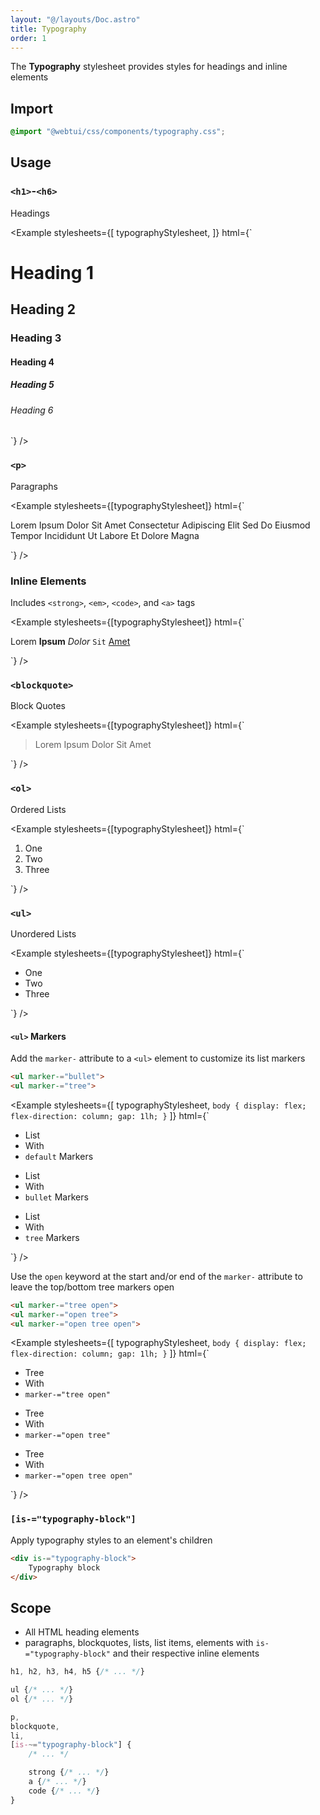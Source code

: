 ```yaml
---
layout: "@/layouts/Doc.astro"
title: Typography
order: 1
---
```



The **Typography** stylesheet provides styles for headings and inline elements

## Import

```css
@import "@webtui/css/components/typography.css";
```

## Usage

### `<h1>`-`<h6>`

Headings

<Example 
    stylesheets={[
        typographyStylesheet, 
    ]} 
    html={`<h1>Heading 1</h1>
<h2>Heading 2</h2>
<h3>Heading 3</h3>
<h4>Heading 4</h4>
<h5>Heading 5</h5>
<h6>Heading 6</h6>`}
/>

### `<p>`

Paragraphs

<Example
    stylesheets={[typographyStylesheet]}
    html={`
<p>
    Lorem Ipsum Dolor Sit Amet Consectetur Adipiscing Elit Sed Do Eiusmod Tempor Incididunt Ut Labore Et Dolore Magna
</p>
`}
/>

### Inline Elements

Includes `<strong>`, `<em>`, `<code>`, and `<a>` tags

<Example
    stylesheets={[typographyStylesheet]}
    html={`
<p>
    Lorem
    <strong>Ipsum</strong>
    <em>Dolor</em>
    <code>Sit</code>
    <a href="https://example.com">Amet</a>
</p>
`}
/>

### `<blockquote>`

Block Quotes

<Example
    stylesheets={[typographyStylesheet]}
    html={`
<blockquote>
    Lorem Ipsum Dolor Sit Amet
</blockquote>
`}
/>

### `<ol>`

Ordered Lists

<Example
    stylesheets={[typographyStylesheet]}
    html={`
<ol>
    <li>One</li>
    <li>Two</li>
    <li>Three</li>
</ol>
`}
/>

### `<ul>`

Unordered Lists

<Example
    stylesheets={[typographyStylesheet]}
    html={`
<ul>
    <li>One</li>
    <li>Two</li>
    <li>Three</li>
</ul>
`}
/>

#### `<ul>` Markers

Add the `marker-` attribute to a `<ul>` element to customize its list markers

```html
<ul marker-="bullet">
<ul marker-="tree">
```

<Example
    stylesheets={[
        typographyStylesheet, 
        `body { display: flex; flex-direction: column; gap: 1lh; }`
    ]}
    html={`
<ul>
    <li>List</li>
    <li>With</li>
    <li><code>default</code> Markers</li>
</ul>
<ul marker-="bullet">
    <li>List</li>
    <li>With</li>
    <li><code>bullet</code> Markers</li>
</ul>
<ul marker-="tree">
    <li>List</li>
    <li>With</li>
    <li><code>tree</code> Markers</li>
</ul>
`}
/>

Use the `open` keyword at the start and/or end of the `marker-` attribute to leave the top/bottom tree markers open

```html
<ul marker-="tree open">
<ul marker-="open tree">
<ul marker-="open tree open">
```

<Example
    stylesheets={[
        typographyStylesheet, 
        `body { display: flex; flex-direction: column; gap: 1lh; }`
    ]}
    html={`
<ul marker-="tree open">
    <li>Tree</li>
    <li>With</li>
    <li><code>marker-="tree open"</code></li>
</ul>
<ul marker-="open tree">
    <li>Tree</li>
    <li>With</li>
    <li><code>marker-="open tree"</code></li>
</ul>
<ul marker-="open tree open">
    <li>Tree</li>
    <li>With</li>
    <li><code>marker-="open tree open"</code></li>
</ul>
`}
/>

### `[is-="typography-block"]`

Apply typography styles to an element's children

```html
<div is-="typography-block">
    Typography block
</div>
```

## Scope

- All HTML heading elements
- paragraphs, blockquotes, lists, list items, elements with `is-="typography-block"` and their respective inline elements

```css
h1, h2, h3, h4, h5 {/* ... */}

ul {/* ... */}
ol {/* ... */}

p,
blockquote,
li,
[is-~="typography-block"] {
    /* ... */

    strong {/* ... */}
    a {/* ... */}
    code {/* ... */}
}
```
